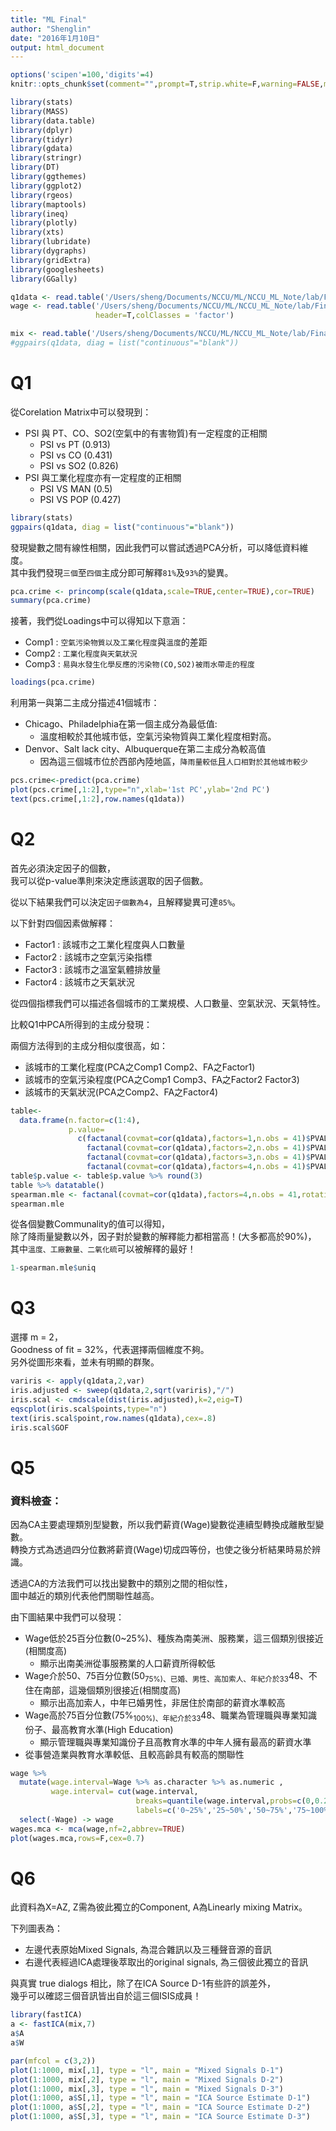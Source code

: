 ```yaml
---
title: "ML Final"
author: "Shenglin"
date: "2016年1月10日"
output: html_document
---
```


```r
options('scipen'=100,'digits'=4)
knitr::opts_chunk$set(comment="",prompt=T,strip.white=F,warning=FALSE,message=F,echo=F)
```

```r
library(stats)
library(MASS)
library(data.table)
library(dplyr)
library(tidyr)
library(gdata)
library(stringr)
library(DT)
library(ggthemes)
library(ggplot2)
library(rgeos)
library(maptools)
library(ineq)
library(plotly)
library(xts)
library(lubridate)
library(dygraphs)
library(gridExtra)
library(googlesheets)
library(GGally)
```

```r
q1data <- read.table('/Users/sheng/Documents/NCCU/ML/NCCU_ML_Note/lab/Final_exam/AirPollution.txt')
wage <- read.table('/Users/sheng/Documents/NCCU/ML/NCCU_ML_Note/lab/Final_exam/wage.txt',
                   header=T,colClasses = 'factor')

mix <- read.table('/Users/sheng/Documents/NCCU/ML/NCCU_ML_Note/lab/Final_exam/MixedDialogs.txt',header=T)
#ggpairs(q1data, diag = list("continuous"="blank"))
```

# Q1
  
從Corelation Matrix中可以發現到：

- PSI 與 PT、CO、SO2(空氣中的有害物質)有一定程度的正相關
    - PSI vs PT  (0.913)
    - PSI vs CO  (0.431)
    - PSI vs SO2 (0.826)

- PSI 與工業化程度亦有一定程度的正相關
    - PSI VS MAN (0.5)
    - PSI VS POP (0.427)

```r
library(stats)
ggpairs(q1data, diag = list("continuous"="blank"))
```

發現變數之間有線性相關，因此我們可以嘗試透過PCA分析，可以降低資料維度。<br>
其中我們發現`三個`至`四個`主成分即可解釋`81%`及`93%`的變異。

```r
pca.crime <- princomp(scale(q1data,scale=TRUE,center=TRUE),cor=TRUE)
summary(pca.crime)
```

接著，我們從Loadings中可以得知以下意涵：

- Comp1 : `空氣污染物質以及工業化程度`與`溫度`的差距
- Comp2 : `工業化程度與天氣狀況`
- Comp3 : `易與水發生化學反應的污染物(CO,SO2)被雨水帶走的程度`

```r
loadings(pca.crime)
```

利用第一與第二主成分描述41個城市：

- Chicago、Philadelphia在第一個主成分為最低值:
    - 溫度相較於其他城市低，空氣污染物質與工業化程度相對高。
- Denvor、Salt lack city、Albuquerque在第二主成分為較高值
    - 因為這三個城市位於西部內陸地區，`降雨量較低`且`人口相對於其他城市較少`

```r
pcs.crime<-predict(pca.crime)
plot(pcs.crime[,1:2],type="n",xlab='1st PC',ylab='2nd PC') 
text(pcs.crime[,1:2],row.names(q1data))
```

# Q2 

首先必須決定因子的個數，<br>
我可以從p-value準則來決定應該選取的因子個數。

從以下結果我們可以決定`因子個數為4`，且解釋變異可達`85%`。

以下針對四個因素做解釋：

- Factor1 : 該城市之工業化程度與人口數量
- Factor2 : 該城市之空氣污染指標
- Factor3 : 該城市之溫室氣體排放量
- Factor4 : 該城市之天氣狀況

從四個指標我們可以描述各個城市的工業規模、人口數量、空氣狀況、天氣特性。

比較Q1中PCA所得到的主成分發現：

兩個方法得到的主成分相似度很高，如：

- 該城市的工業化程度(PCA之Comp1 Comp2、FA之Factor1)
- 該城市的空氣污染程度(PCA之Comp1 Comp3、FA之Factor2 Factor3)
- 該城市的天氣狀況(PCA之Comp2、FA之Factor4)

```r
table<-
  data.frame(n.factor=c(1:4),
             p.value=
               c(factanal(covmat=cor(q1data),factors=1,n.obs = 41)$PVAL,
                 factanal(covmat=cor(q1data),factors=2,n.obs = 41)$PVAL,
                 factanal(covmat=cor(q1data),factors=3,n.obs = 41)$PVAL,
                 factanal(covmat=cor(q1data),factors=4,n.obs = 41)$PVAL))
table$p.value <- table$p.value %>% round(3)
table %>% datatable()
spearman.mle <- factanal(covmat=cor(q1data),factors=4,n.obs = 41,rotation = 'varimax')
spearman.mle
```

從各個變數Communality的值可以得知，<br>
除了降雨量變數以外，因子對於變數的解釋能力都相當高！(大多都高於90%)，<br>
其中`溫度、工廠數量、二氧化硫`可以被解釋的最好！

```r
1-spearman.mle$uniq
```

# Q3

選擇 m = 2，<br>
Goodness of fit = 32%，代表選擇兩個維度不夠。<br>
另外從圖形來看，並未有明顯的群聚。

```r
variris <- apply(q1data,2,var)
iris.adjusted <- sweep(q1data,2,sqrt(variris),"/")
iris.scal <- cmdscale(dist(iris.adjusted),k=2,eig=T)
eqscplot(iris.scal$points,type="n")
text(iris.scal$point,row.names(q1data),cex=.8)
iris.scal$GOF
```

# Q5

### 資料檢查：

因為CA主要處理類別型變數，所以我們薪資(Wage)變數從連續型轉換成離散型變數。<br>
轉換方式為透過四分位數將薪資(Wage)切成四等份，也使之後分析結果時易於辨識。

透過CA的方法我們可以找出變數中的類別之間的相似性，<br>
圖中越近的類別代表他們關聯性越高。

由下圖結果中我們可以發現：

- Wage低於25百分位數(0~25%)、種族為南美洲、服務業，這三個類別很接近(相關度高)
    - 顯示出南美洲從事服務業的人口薪資所得較低
    
- Wage介於50、75百分位數(50~75%)、已婚、男性、高加索人、年紀介於33~48、不住在南部，這幾個類別很接近(相關度高)
    - 顯示出高加索人，中年已婚男性，非居住於南部的薪資水準較高
    
- Wage高於75百分位數(75%~100%)、年紀介於33~48、職業為管理職與專業知識份子、最高教育水準(High Education)
    - 顯示管理職與專業知識份子且高教育水準的中年人擁有最高的薪資水準

- 從事營造業與教育水準較低、且較高齡具有較高的關聯性

```r
wage %>% 
  mutate(wage.interval=Wage %>% as.character %>% as.numeric ,
         wage.interval= cut(wage.interval,
                            breaks=quantile(wage.interval,probs=c(0,0.25,0.5,0.75,1)),
                            labels=c('0~25%','25~50%','50~75%','75~100%'))) %>% 
  select(-Wage) -> wage
wages.mca <- mca(wage,nf=2,abbrev=TRUE)
plot(wages.mca,rows=F,cex=0.7)
```

# Q6 

此資料為X=AZ, Z需為彼此獨立的Component, A為Linearly mixing Matrix。<br>

下列圖表為：

- 左邊代表原始Mixed Signals, 為混合雜訊以及三種聲音源的音訊
- 右邊代表經過ICA處理後萃取出的original signals, 為三個彼此獨立的音訊

與真實 true dialogs 相比，除了在ICA Source D-1有些許的誤差外，<br>
幾乎可以確認三個音訊皆出自於這三個ISIS成員！

```r
library(fastICA)
a <- fastICA(mix,7)
a$A 
a$W

par(mfcol = c(3,2))
plot(1:1000, mix[,1], type = "l", main = "Mixed Signals D-1")
plot(1:1000, mix[,2], type = "l", main = "Mixed Signals D-2")
plot(1:1000, mix[,3], type = "l", main = "Mixed Signals D-3")
plot(1:1000, a$S[,1], type = "l", main = "ICA Source Estimate D-1")
plot(1:1000, a$S[,2], type = "l", main = "ICA Source Estimate D-2")
plot(1:1000, a$S[,3], type = "l", main = "ICA Source Estimate D-3")
```

